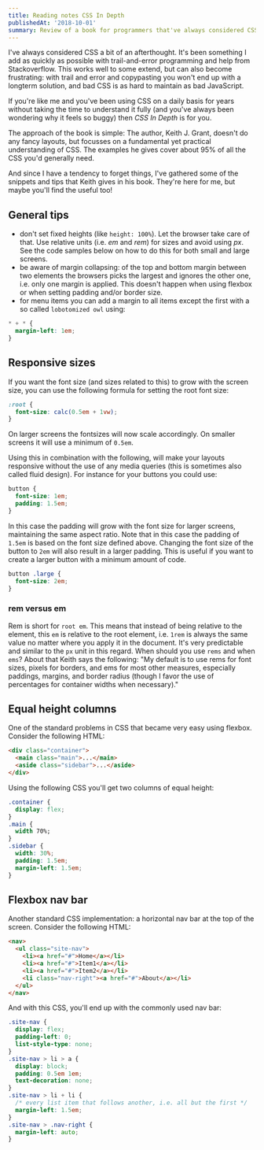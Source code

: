 ```yaml
---
title: Reading notes CSS In Depth
publishedAt: '2018-10-01'
summary: Review of a book for programmers that've always considered CSS to be an (unpleasant) afterthought
---
```


I've always considered CSS a bit of an afterthought. It's been something I add as quickly as possible with trail-and-error programming and help from Stackoverflow. This works well to some extend, but can also become frustrating: with trail and error and copypasting you won't end up with a longterm solution, and bad CSS is as hard to maintain as bad JavaScript.

If you're like me and you've been using CSS on a daily basis for years without taking the time to understand it fully (and you've always been wondering why it feels so buggy) then _CSS In Depth_ is for you.

The approach of the book is simple: The author, Keith J. Grant, doesn't do any fancy layouts, but focusses on a fundamental yet practical understanding of CSS. The examples he gives cover about 95% of all the CSS you'd generally need.

And since I have a tendency to forget things, I've gathered some of the snippets and tips that Keith gives in his book. They're here for me, but maybe you'll find the useful too!

## General tips

- don't set fixed heights (like `height: 100%`). Let the browser take care of that. Use relative units (i.e. _em_ and _rem_) for sizes and avoid using _px_. See the code samples below on how to do this for both small and large screens.
- be aware of margin collapsing: of the top and bottom margin between two elements the browsers picks the largest and ignores the other one, i.e. only one margin is applied. This doesn't happen when using flexbox or when setting padding and/or border size.
- for menu items you can add a margin to all items except the first with a so called `lobotomized owl` using:

```css
* + * {
  margin-left: 1em;
}
```

## Responsive sizes

If you want the font size (and sizes related to this) to grow with the screen size, you can use the following formula for setting the root font size:

```css
:root {
  font-size: calc(0.5em + 1vw);
}
```

On larger screens the fontsizes will now scale accordingly. On smaller screens it will use a minimum of `0.5em`.

Using this in combination with the following, will make your layouts responsive without the use of any media queries (this is sometimes also called fluid design). For instance for your buttons you could use:

```css
button {
  font-size: 1em;
  padding: 1.5em;
}
```

In this case the padding will grow with the font size for larger screens, maintaining the same aspect ratio. Note that in this case the padding of `1.5em` is based on the font size defined above. Changing the font size of the button to `2em` will also result in a larger padding. This is useful if you want to create a larger button with a minimum amount of code.

```css
button .large {
  font-size: 2em;
}
```

### rem versus em

Rem is short for `root em`. This means that instead of being relative to the element, this `em` is relative to the root element, i.e. `1rem` is always the same value no matter where you apply it in the document. It's very predictable and similar to the `px` unit in this regard. When should you use `rems` and when `ems`? About that Keith says the following: "My default is to use rems for font sizes, pixels for borders, and ems for most other measures, especially paddings, margins, and border radius (though I favor the use of percentages for container widths when necessary)."

## Equal height columns

One of the standard problems in CSS that became very easy using flexbox. Consider the following HTML:

```html
<div class="container">
  <main class="main">...</main>
  <aside class="sidebar">...</aside>
</div>
```

Using the following CSS you'll get two columns of equal height:

```css
.container {
  display: flex;
}
.main {
  width 70%;
}
.sidebar {
  width: 30%;
  padding: 1.5em;
  margin-left: 1.5em;
}
```

## Flexbox nav bar

Another standard CSS implementation: a horizontal nav bar at the top of the screen. Consider the following HTML:

```html
<nav>
  <ul class="site-nav">
    <li><a href="#">Home</a></li>
    <li><a href="#">Item1</a></li>
    <li><a href="#">Item2</a></li>
    <li class="nav-right"><a href="#">About</a></li>
  </ul>
</nav>
```

And with this CSS, you'll end up with the commonly used nav bar:

```css
.site-nav {
  display: flex;
  padding-left: 0;
  list-style-type: none;
}
.site-nav > li > a {
  display: block;
  padding: 0.5em 1em;
  text-decoration: none;
}
.site-nav > li + li {
  /* every list item that follows another, i.e. all but the first */
  margin-left: 1.5em;
}
.site-nav > .nav-right {
  margin-left: auto;
}
```

